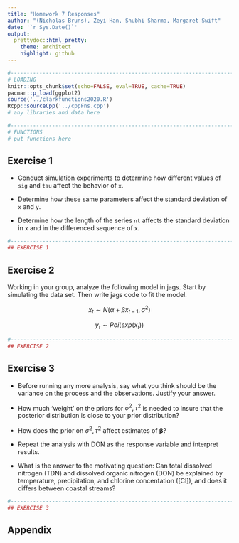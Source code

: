 ```yaml
---
title: "Homework 7 Responses"
author: "(Nicholas Bruns), Zeyi Han, Shubhi Sharma, Margaret Swift"
date: '`r Sys.Date()`'
output:
  prettydoc::html_pretty:
    theme: architect
    highlight: github
---
```


```r
#----------------------------------------------------------------------------
# LOADING
knitr::opts_chunk$set(echo=FALSE, eval=TRUE, cache=TRUE)
pacman::p_load(ggplot2)
source('../clarkfunctions2020.R')
Rcpp::sourceCpp('../cppFns.cpp')
# any libraries and data here

#----------------------------------------------------------------------------
# FUNCTIONS
# put functions here

```


## Exercise 1 {#q1}

* Conduct simulation experiments to determine how different values of `sig` and 
`tau` affect the behavior of `x`.  

* Determine how these same parameters affect the standard deviation of `x` and 
`y`.

* Determine how the length of the series `nt` affects the standard deviation in 
`x` and in the differenced sequence of `x`.


```r
#----------------------------------------------------------------------------
## EXERCISE 1

```


## Exercise 2 {#q2}

Working in your group, analyze the following model in jags.  Start by simulating 
the data set.  Then write jags code to fit the model. 

$$x_t \sim N(\alpha + \beta x_{t-1}, \sigma^2)$$

$$y_t \sim Poi( exp(x_t) )$$


```r
#----------------------------------------------------------------------------
## EXERCISE 2

```


## Exercise 3 {#q3}

* Before running any more analysis, say what you think should be the variance on 
the process and the observations.  Justify your answer.

* How much 'weight' on the priors for $\sigma^2, \tau^2$ is needed to insure that 
the posterior distribution is close to your prior distribution?

* How does the prior on $\sigma^2, \tau^2$ affect estimates of $\mathbf{\beta}$?

* Repeat the analysis with DON as the response variable and interpret results.

* What is the answer to the motivating question: Can total dissolved nitrogen 
(TDN) and dissolved organic nitrogen (DON) be explained by temperature, 
precipitation, and chlorine concentation ([Cl]), and does it differs between 
coastal streams?

```r
#----------------------------------------------------------------------------
## EXERCISE 3

```



## Appendix {#appendix}

```r
```


